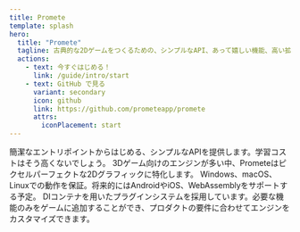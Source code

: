 ```yaml
---
title: Promete
template: splash
hero:
  title: "Promete"
  tagline: 古典的な2Dゲームをつくるための、シンプルなAPI、あって嬉しい機能、高い拡張性を持ったゲームエンジン。.NET 8をサポート。
  actions:
    - text: 今すぐはじめる！
      link: /guide/intro/start
    - text: GitHub で見る
      variant: secondary
      icon: github
      link: https://github.com/prometeapp/promete
      attrs:
        iconPlacement: start
---
```



<CardGrid>
	<Card title="シンプルなAPI" icon="moon">
		簡潔なエントリポイントからはじめる、シンプルなAPIを提供します。学習コストはそう高くないでしょう。
	</Card>
	<Card title="2D グラフィックに特化" icon="pencil">
		3Dゲーム向けのエンジンが多い中、Prometeはピクセルパーフェクトな2Dグラフィックに特化します。
	</Card>
	<Card title="クロスプラットフォーム" icon="laptop">
		Windows、macOS、Linuxでの動作を保証。将来的にはAndroidやiOS、WebAssemblyをサポートする予定。
	</Card>
	<Card title="拡張性" icon="puzzle">
		DIコンテナを用いたプラグインシステムを採用しています。必要な機能のみをゲームに追加することができ、プロダクトの要件に合わせてエンジンをカスタマイズできます。
	</Card>
</CardGrid>
